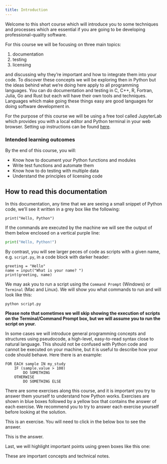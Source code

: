 ```yaml
---
title: Introduction
---
```


Welcome to this short course which will introduce you to some techniques and processes which are essential if you are going to be developing professional-quality software.

For this course we will be focusing on three main topics:

1. documentation
2. testing
3. licensing

and discussing why they're important and how to integrate them into your code. To discover these concepts we will be exploring then in Python but the ideas behind what we're doing here apply to all programming languages. You can do documentation and testing in C, C++, R, Fortran, Julia, Go and Rust but each will have their own tools and techniques. Languages which make going these things easy are good languages for doing software development in.


For the purpose of this course we will be using a free tool called JupyterLab which provides you with a local editor and Python terminal in your web browser. Setting up instructions can be found [here](./pages/001-workspace-setup.qmd).

### Intended learning outcomes

By the end of this course, you will:

- Know how to document your Python functions and modules
- Write test functions and automate them
- Know how to do testing with multiple data
- Understand the principles of licensing code


## How to read this documentation

In this documentation, any time that we are seeing a small snippet of Python code, we'll see it written in a grey box like the following:

```.python
print("Hello, Python")
```

If the commands are executed by the machine we will see the output of them below enclosed on a vertical purple line:

```python
print("Hello, Python!")
```

By contrast, you will see larger peces of code as scripts with a given name, e.g. `script.py`, in a code block with darker header:

```.python
greeting = "Hello"
name = input("What is your name? ")
print(greeting, name)
```

We may ask you to run a script using the `Command Prompt` (Windows) or `Terminal` (Mac and Linux). We will show you what commands to run and will look like this:
```.bash
python script.py
```

**Please note that sometimes we will skip showing the execution of scripts on the Terminal/Command Prompt box, but we will assume you to run the script on your.**

In some cases we will introduce general programming concepts and structures using pseudocode, a high-level, easy-to-read syntax close to natural language. This should not be confused with Python code and cannot be executed on your machine, but it is useful to describe how your code should behave. Here there is an example:
```
FOR EACH sample IN my_study
    IF (sample.value > 100)
        DO SOMETHING
    OTHERWISE
        DO SOMETHING ELSE
```


There are some exercises along this course, and it is important you try to answer them yourself to understand how Python works. Exercises are shown in blue boxes followed by a yellow box that contains the answer of each exercise. We recommend you to try to answer each exercise yourself before looking at the solution. 

::: {#exampleN .callout-note icon=false title='Exercise'}
This is an exercise. You will need to click in the below box to see the answer.
:::

::: {#answerN .callout-caution icon=false title='Answer (click to open)' collapse="true"}
This is the answer.
:::

Last, we will highlight important points using green boxes like this one:

::: {#keypointsN .callout-tip icon=false title='Key points'}
These are important concepts and technical notes.
:::


